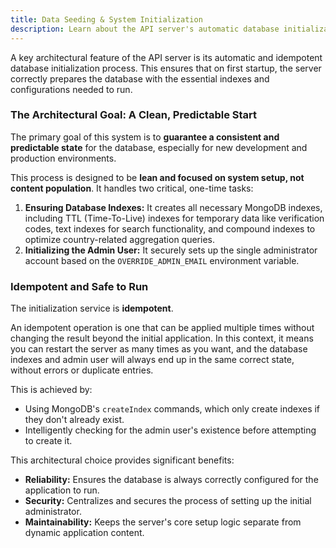 ```yaml
---
title: Data Seeding & System Initialization
description: Learn about the API server's automatic database initialization and seeding process.
---
```



A key architectural feature of the API server is its automatic and idempotent database initialization process. This ensures that on first startup, the server correctly prepares the database with the essential indexes and configurations needed to run.

### The Architectural Goal: A Clean, Predictable Start

The primary goal of this system is to **guarantee a consistent and predictable state** for the database, especially for new development and production environments.

This process is designed to be **lean and focused on system setup, not content population**. It handles two critical, one-time tasks:

1.  **Ensuring Database Indexes:** It creates all necessary MongoDB indexes, including TTL (Time-To-Live) indexes for temporary data like verification codes, text indexes for search functionality, and compound indexes to optimize country-related aggregation queries.
2.  **Initializing the Admin User:** It securely sets up the single administrator account based on the `OVERRIDE_ADMIN_EMAIL` environment variable.

### Idempotent and Safe to Run

The initialization service is **idempotent**.

<Aside type="tip" title="What is Idempotency?">
An idempotent operation is one that can be applied multiple times without changing the result beyond the initial application. In this context, it means you can restart the server as many times as you want, and the database indexes and admin user will always end up in the same correct state, without errors or duplicate entries.
</Aside>

This is achieved by:
-   Using MongoDB's `createIndex` commands, which only create indexes if they don't already exist.
-   Intelligently checking for the admin user's existence before attempting to create it.

This architectural choice provides significant benefits:
-   **Reliability:** Ensures the database is always correctly configured for the application to run.
-   **Security:** Centralizes and secures the process of setting up the initial administrator.
-   **Maintainability:** Keeps the server's core setup logic separate from dynamic application content.
